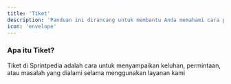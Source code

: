 ```yaml
---
title: 'Tiket'
description: 'Panduan ini dirancang untuk membantu Anda memahami cara penggunaan fitur tiket di platform Sprintpedia. Fitur ini memungkinkan Anda menyampaikan keluhan atau pertanyaan seputar layanan Sprintpedia dengan mudah dan cepat.'
icon: 'envelope'
---
```


### Apa itu Tiket?
Tiket di Sprintpedia adalah cara untuk menyampaikan keluhan, permintaan, atau masalah yang dialami selama menggunakan layanan kami